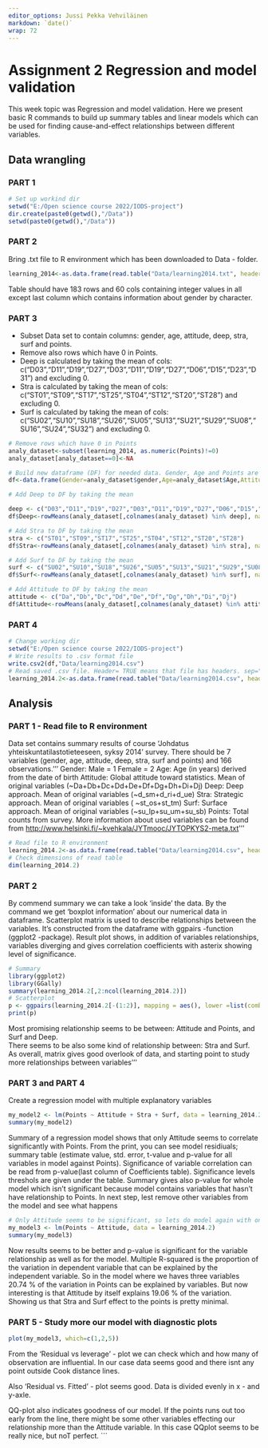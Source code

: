 ```yaml
---
editor_options: Jussi Pekka Vehviläinen
markdown: `date()`
wrap: 72
---
```


# Assignment 2 Regression and model validation
This week topic was Regression and model validation. Here we present basic R commands to build up summary tables and linear models which can be used for finding cause-and-effect relationships between different variables.

## Data wrangling

### PART 1

```r
# Set up workind dir
setwd("E:/Open science course 2022/IODS-project") 
dir.create(paste0(getwd(),"/Data"))
setwd(paste0(getwd(),"/Data"))
```

### PART 2
Bring .txt file to R environment which has been downloaded to Data - folder.
```r
learning_2014<-as.data.frame(read.table("Data/learning2014.txt", header = TRUE, sep = "\t"))
```

Table should have 183 rows and 60 cols containing integer values in all except last column which contains information about gender by character.

### PART 3

* Subset Data set to contain columns: gender, age, attitude, deep, stra, surf and points.
* Remove also rows which have 0 in Points.
* Deep is calculated by taking the mean of cols: c("D03","D11","D19","D27","D03","D11","D19","D27","D06","D15","D23","D31") and excluding 0.
* Stra is calculated by taking the mean of cols: c("ST01","ST09","ST17","ST25","ST04","ST12","ST20","ST28") and excluding 0.
* Surf is calculated by taking the mean of cols: c("SU02","SU10","SU18","SU26","SU05","SU13","SU21","SU29","SU08","SU16","SU24","SU32") and excluding 0.

```r
# Remove rows which have 0 in Points
analy_dataset<-subset(learning_2014, as.numeric(Points)!=0)
analy_dataset[analy_dataset==0]<-NA

# Build new dataframe (DF) for needed data. Gender, Age and Points are added straigth but for start Deep, Stra and Surf has been set to NA.
df<-data.frame(Gender=analy_dataset$gender,Age=analy_dataset$Age,Attitude=NA, Deep=NA,Stra=NA, Surf=NA, Points=analy_dataset$Points)

# Add Deep to DF by taking the mean

deep <- c("D03","D11","D19","D27","D03","D11","D19","D27","D06","D15","D23","D31")
df$Deep<-rowMeans(analy_dataset[,colnames(analy_dataset) %in% deep], na.rm=TRUE)

# Add Stra to DF by taking the mean
stra <- c("ST01","ST09","ST17","ST25","ST04","ST12","ST20","ST28")
df$Stra<-rowMeans(analy_dataset[,colnames(analy_dataset) %in% stra], na.rm=TRUE)

# Add Surf to DF by taking the mean
surf <- c("SU02","SU10","SU18","SU26","SU05","SU13","SU21","SU29","SU08","SU16","SU24","SU32")
df$Surf<-rowMeans(analy_dataset[,colnames(analy_dataset) %in% surf], na.rm=TRUE)

# Add Attitude to DF by taking the mean
attitude <- c("Da","Db","Dc","Dd","De","Df","Dg","Dh","Di","Dj")
df$Attitude<-rowMeans(analy_dataset[,colnames(analy_dataset) %in% attitude], na.rm=TRUE)
```

### PART 4

```r
# Change working dir
setwd("E:/Open science course 2022/IODS-project")
# Write results to .csv format file
write.csv2(df,"Data/learning2014.csv")
# Read saved .csv file. Header= TRUE means that file has headers. sep=";" means that values are separated by ;. dec="," means that in the file ',' has been used for decimals
learning_2014.2<-as.data.frame(read.table("Data/learning2014.csv", header = TRUE, sep = ";", dec=","))
```

## Analysis

### PART 1 - Read file to R environment

Data set contains summary results of course 'Johdatus yhteiskuntatilastotieteeseen, syksy 2014' survey. There should be 7 variables (gender, age, attitude, deep, stra, surf and points) and 166 observations.''' Gender: Male = 1 Female = 2 Age: Age (in years) derived from the date of birth Attitude: Global attitude toward statistics. Mean of original variables (\~Da+Db+Dc+Dd+De+Df+Dg+Dh+Di+Dj) Deep: Deep approach. Mean of original variables (\~d_sm+d_ri+d_ue) Stra: Strategic approach. Mean of original variables ( \~st_os+st_tm) Surf: Surface approach. Mean of original variables (\~su_lp+su_um+su_sb) Points: Total counts from survey. More information about used variables can be found from <http://www.helsinki.fi/~kvehkala/JYTmooc/JYTOPKYS2-meta.txt>'''

```r
# Read file to R environment
learning_2014.2<-as.data.frame(read.table("Data/learning2014.csv", header = TRUE, sep = ";", dec=","))
# Check dimensions of read table
dim(learning_2014.2)
```

### PART 2

By commend summary we can take a look 'inside' the data. By the command we get 'boxplot information' about our numerical data in dataframe. Scatterplot matrix is used to describe relationships between the variables. It's constructed from the dataframe with ggpairs -function (ggplot2 -package). Result plot shows, in addition of variables relationships, variables diverging and gives correlation coefficients with asterix showing level of significance.

```r
# Summary
library(ggplot2)
library(GGally)
summary(learning_2014.2[,2:ncol(learning_2014.2)])
# Scatterplot
p <- ggpairs(learning_2014.2[-(1:2)], mapping = aes(), lower =list(combo = wrap("facethist", bins = 20))) 
print(p)
```

Most promising relationship seems to be between: Attitude and Points, and Surf and Deep.\
There seems to be also some kind of relationship between: Stra and Surf. As overall, matrix gives good overlook of data, and starting point to study more relationships between variables'''

### PART 3 and PART 4

Create a regression model with multiple explanatory variables

```r
my_model2 <- lm(Points ~ Attitude + Stra + Surf, data = learning_2014.2)
summary(my_model2)
```

Summary of a regression model shows that only Attitude seems to correlate significantly with Points. From the print, you can see model residiuals; summary table (estimate value, std. error, t-value and p-value for all variables in model against Points). Significance of variable correlation can be read from p-value(last column of Coefficients table). Significance levels threshols are given under the table. Summary gives also p-value for whole model which isn't significant because model contains variables that hasn't have relationship to Points. In next step, lest remove other variables from the model and see what happens

```r
# Only Attitude seems to be significant, so lets do model again with only adding it
my_model3 <- lm(Points ~ Attitude, data = learning_2014.2)
summary(my_model3)
```

Now results seems to be better and p-value is significant for the variable relationship as well as for the model. Multiple R-squared is the proportion of the variation in dependent variable that can be explained by the independent variable. So in the model where we haves three variables 20.74 % of the variation in Points can be explained by variables. But now interesting is that Attitude by itself explains 19.06 % of the variation. Showing us that Stra and Surf effect to the points is pretty minimal.

### PART 5 - Study more our model with diagnostic plots

```r
plot(my_model3, which=c(1,2,5))
```

From the 'Residual vs leverage' - plot we can check which and how many of observation are influential. In our case data seems good and there isnt any point outside Cook distance lines.

Also 'Residual vs. Fitted' - plot seems good. Data is divided evenly in x - and y-axle.

QQ-plot also indicates goodness of our model. If the points runs out too early from the line, there might be some other variables effecting our relationship more than the Attitude variable. In this case QQplot seems to be really nice, but noT perfect. \`\`\`

